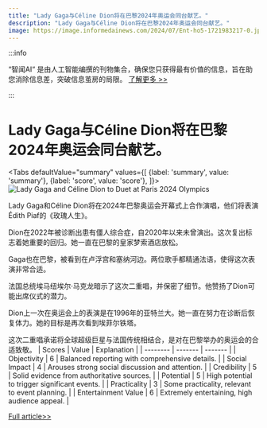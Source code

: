 ```yaml
---
title: "Lady Gaga与Céline Dion将在巴黎2024年奥运会同台献艺。"
description: "Lady Gaga与Céline Dion将在巴黎2024年奥运会同台献艺。"
image: https://image.informedainews.com/2024/07/Ent-ho5-1721983217-0.jpg
---
```



:::info

“智闻AI“ 是由人工智能编撰的刊物集合，确保您只获得最有价值的信息，旨在助您消除信息差，突破信息茧房的局限。  [了解更多 >>](/)

:::

# Lady Gaga与Céline Dion将在巴黎2024年奥运会同台献艺。


<Tabs
	defaultValue="summary"
	values={[
	{label: 'summary', value: 'summary'},
	{label: 'score', value: 'score'},
]}>
<TabItem value="summary">
<img
  src="https://image.informedainews.com/2024/07/Ent-ho5-1721983217-0.jpg"
  alt="Lady Gaga and Céline Dion to Duet at Paris 2024 Olympics"
/>



Lady Gaga和Céline Dion将在2024年巴黎奥运会开幕式上合作演唱，他们将表演Édith Piaf的《玫瑰人生》。

Dion在2022年被诊断出患有僵人综合症，自2020年以来未曾演出。这次复出标志着她重要的回归。她一直在巴黎的皇家梦索酒店放松。

Gaga也在巴黎，被看到在卢浮宫和塞纳河边。两位歌手都精通法语，使得这次表演非常合适。

法国总统埃马纽埃尔·马克龙暗示了这次二重唱，并保密了细节。他赞扬了Dion可能出席仪式的潜力。

Dion上一次在奥运会上的表演是在1996年的亚特兰大。她一直在努力在诊断后恢复体力。她的目标是再次看到埃菲尔铁塔。

这次二重唱承诺将全球超级巨星与法国传统相结合，是对在巴黎举办的奥运会的合适致敬。
</TabItem>
<TabItem value="score">
	| Scores     | Value   | Explanation |
	| -------- | ------- | ------- |
	| Objectivity  | 6    | Balanced reporting with comprehensive details.    |
	| Social Impact | 4     | Arouses strong social discussion and attention.    |
	| Credibility    | 5    | Solid evidence from authoritative sources.    |
	| Potential    | 5    | High potential to trigger significant events.    |
	| Practicality    | 3    | Some practicality, relevant to event planning.    |
	| Entertainment Value    | 6    | Extremely entertaining, high audience appeal.    |
</TabItem>
</Tabs>

[Full article>>](https://www.theguardian.com/sport/article/2024/jul/25/lady-gaga-celine-dion-perform-duet-paris-2024-olympic-opening-ceremony)
